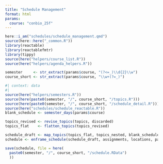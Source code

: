 ```yaml
---
title: "Schedule Management"
format: html
params:
  course: "conbio_25f"
---
```


```r

here::i_am("schedules/schedule_management.qmd")
source(here::here("_common.R"))
library(reactable)
library(reactablefmtr)
library(tippy)
source(here("helpers/course_list.R"))
source(here("helpers/agenda_helpers.R"))

semester     <- str_extract(params$course, "(?<=_)\\d{2}\\w")
course_short <- str_extract(params$course, "\\w+(?=_)")

```

```r
#| context: data
#| 
source(here("helpers/semesters.R"))
source(here(paste0(semester, "/", course_short, "/topics.R")))
source(here(paste0(semester, "/", course_short, "/schedule_detail.R")))
source(here("schedules/schedule_reactable.R"))
blank_schedule <- semester_days(params$course)
```

```r
topics_revised <- revise_topics(topics, discarded)
topics_flat    <- flatten_topics(topics_revised)

schedule_draft <- map_topics(topics_flat, topics_nested, blank_schedule)
schedule <- enframe_schedule(schedule_draft, assignments, locations, params$course)


```

```r
save(schedule, file = here(
  paste0(semester, "/", course_short, "/schedule.RData")
  ))
```
